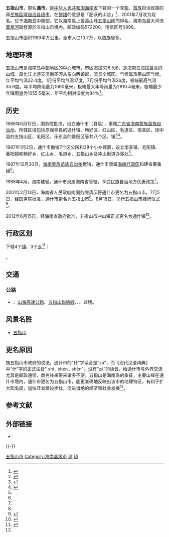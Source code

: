 {{Coord|18.775146|109.516925|source:GoogleMaps|display=title}}
{{Infobox China County
| county = 五指山市
| usedname = 通什市
| Photo =  Wuzhi Shan Hainan China.jpg
| Photoname = 
| map = Location of Wuzhishan within Hainan (China).png
| Pinyin = Wǔzhǐshān Shì
| Belong = [[海南省|海南省]]
| Types = [[县级市|县级市]]
| admincode = 
| founded = 
| seat = [[通什镇|通什镇]]
| officerTitle = 
| officer = 
| officerTitle2 = 
| officer2 = 
| division = 
| town = 
| township = 
| subdistrict = 
| dialect = 
| post code = 572200
| phone code = 898
| coordinate = 
| area = 1,129
| area land = 
| area water = 
| census yr = 2020
| pop = 112,269
| density =  
| GDP = 
| GDP_as_of = 
| GDPPC = 
| carlicense = 琼D
| web = www.wzs.gov.cn
| web_title = 
}}

'''五指山市'''，原名'''通{{ruby-py|什|-{zh-cn:zá ;zh-tw:ㄗㄚˊ ;zh-hk:zaap6}-}}市'''，是[[中华人民共和国|中华人民共和国]][[海南省|海南省]]下辖的一个享[[黎族|黎]]、[[苗族|苗族]]自治政策的非[[民族区域自治制度|民族區域自治]][[县级市|县级市]]，在[[黎語|黎語]]的意思是「肥沃的山谷」<ref name="sohu">{{Cite web|title=解放后城市的改名，分为八大类原因，肯定有你不知道的|url=http://www.sohu.com/a/215751270_760675|accessdate=2019-08-28|publisher=搜狐|archive-url=https://web.archive.org/web/20201205193934/https://www.sohu.com/a/215751270_760675|archive-date=2020-12-05|dead-url=no}}</ref>，2001年7月改为现名。位于[[海南岛|海南岛]]中南部。它以海南島上最高山峰[[五指山_(海南)|五指山]]因而得名。海南岛最大河流[[萬泉河|萬泉河]]就發源於五指山市境內。邮政编码572200，电信区号0898。

五指山市面积1169平方公里。全市人口10.7万，以[[黎族|黎族]]居多。

==地理环境==
五指山市是海南岛中部地区的中心城市，市区海拔328.5米，是海南岛海拔最高的山城。昌化江上游支流南圣河从东向西蜿蜒，流贯全城区。气候属热带山区气候。年平均气温22.4度，1月份平均气温17度，7月份平均气温26度，极端最高气温35.9度。年平均降雨量为1690毫米，极端最大年降雨量为2810.4毫米，极端最少年降雨量为1055.5毫米，年平均相对湿度为84%<ref name="hainan2">{{Cite web|title=五指山概况|url=http://wzs.hainan.gov.cn/wzs/dlwz/201804/e372709fa03347a6a01eab5590e0ec36.shtml|date=2018-04-25|publisher=五指山市人民政府网}}</ref>。

==历史==
1986年6月12日，国务院批准，设立通什市（县级），隶属[[广东省|广东省]][[海南黎族苗族自治州|海南黎族苗族自治州]]，所辖区域包括原保亭县的通什镇、畅好区、红山区、毛道区、南圣区，琼中县的五指山区、毛阳区，乐东县的番阳区等共八个区、镇<ref name="hainan">{{Cite web|title=历史沿革|url=http://wzs.hainan.gov.cn/wzs/lsyg/201508/367cc57db99f4b21880b638b0bfbf204.shtml|date=2015-08-17|publisher=五指山市人民政府网}}</ref><ref name="pkulaw">{{Cite web|title=国务院关于同意广东省设立通什市给广东省人民政府的批复|url=http://pkulaw.cn/fulltext_form.aspx?Gid=317997&Db=chl|accessdate=2019-08-28|work=pkulaw.cn|archive-url=https://web.archive.org/web/20201205193854/http://pkulaw.cn/fulltext_form.aspx?Gid=317997&Db=chl|archive-date=2020-12-05|dead-url=no}}</ref>。

1987年1月2日，通什市撤销7个区公所和38个小乡建置，设立南圣镇、毛阳镇、番阳镇和畅好乡、红山乡、毛道乡、五指山乡及冲山街道办事处<ref name="hainan" />。

1987年12月30日，[[海南黎族苗族自治州|海南黎族苗族自治州]]撤销，通什市隶属[[海南行政区|海南行政区]]和建省筹备组<ref name="hainan" />。

1988年4月，海南建省，通什市隶属海南省管辖，享受民族自治地方优惠政策<ref name="hainan" />。

2001年2月13日，海南省人民政府向国务院请示将通什市更名为五指山市。7月5日，经国务院批准，通什市更名为五指山市<ref name="hainan" />。8月18日，举行五指山市挂牌仪式<ref name="hnszw">{{Cite web|title=五指山市|url=http://www.hnszw.org.cn/data/news/2012/09/55199/|date=2012-09-18|publisher=海南史志网}}</ref>。

2012年6月15日，经海南省政府批准，五指山市冲山镇正式更名为通什镇<ref name="sina">{{Cite web|title=海南省五指山市冲山镇正式更名为通什镇|url=https://news.sina.com.cn/o/2012-06-17/071724605707.shtml|accessdate=2019-08-28|date=2012-06-17|publisher=新浪|archive-url=https://web.archive.org/web/20200922032645/https://news.sina.com.cn/o/2012-06-17/071724605707.shtml|archive-date=2020-09-22|dead-url=no}}</ref>。

== 行政区划 ==
{{PAGENAMEBASE}}下辖4个[[行政建制镇|镇]]、3个[[乡_(中华人民共和国)|乡]]<ref>{{PRC admin/ref sgc|46/90/01}}</ref>：

{{PRC admin/children|46/90/01}}。

== 交通 ==
===公路===
*  {{China Expwy Name|G9811}}、[[山海高速公路|山海高速公路]]、[[五指山聯絡綫|五指山聯絡綫]]、{{中国国道名|224}}、{{中国国道名|361}}、{{中国国道名|540}}过境。

== 风景名胜 ==
* [[五指山_(海南)|五指山]]

==更名原因==
按五指山市政府的说法，通什市的“什”字读音是“zá”，而《现代汉语词典》中“什”字的正式注音" shí , shén , shèn"，没有“zá”的读音，给通什市与外界交流尤其是邮政通信、商务往来带来诸多不便。五指山是海南岛的象征，主要山峰在通什市境内，通什市更名为五指山市，能更准确地反映出该市的地理特征，有利于扩大知名度，加快开发建设步伐，促进当地的经济和社会发展<ref name="hainan" />。

== 参考文献 ==
{{Wikisource|民政部关于海南省通什市更名为五指山市的批复}}
{{reflist}}

== 外部链接 ==
* {{Official website|http://wzs.hainan.gov.cn/|name=五指山市人民政府}}

{{-}}
{{五指山市行政区划}}
{{海南行政区划}}
{{国家级贫困县|前}}

[[Category:五指山市|]]
[[Category:海南县级市|Category:海南县级市]]
[[Category:原国家级贫困县|琼]]
[[Category:省直辖县级市|琼]]